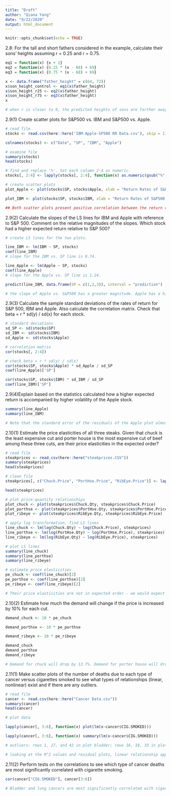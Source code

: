 ```yaml
---
title: "Draft"
author: "Qiana Yang"
date: "9/22/2020"
output: html_document
---
```


```r
knitr::opts_chunk$set(echo = TRUE)
```

2.8: For the tall and short fathers considered in the example, calculate their sons' heights assuming r = 0.25 and r = 0.75.

```r

eq1 = function(x) {x + 1}
eq2 = function(x) {0.25 * (x - 68) + 69}
eq3 = function(x) {0.75 * (x - 68) + 69}

x <- data.frame("father_height" = c(64, 72))
x$son_height_control <- eq1(x$father_height)
x$son_height_r25 <- eq2(x$father_height)
x$son_height_r75 <- eq3(x$father_height)
x

# when r is closer to 0, the predicted heights of sons are farther away from the y = x + 1 model. Conversely, when r is closer to 1, the predicted heights of sons are closer to the y = x + 1 model.

```

2.9(1) Create scatter plots for S&P500 vs. IBM and S&P500 vs. Apple.

```r

# read file
stocks <- read.csv(here::here('IBM-Apple-SP500 RR Data.csv'), skip = 1)[, 1:4]

colnames(stocks) <- c("Date", "SP", "IBM", "Apple")

# examine file
summary(stocks)
head(stocks)

# find and replace '%'. Set each column 2-4 as numeric.
stocks[, 2:4] <- lapply(stocks[, 2:4], function(x) as.numeric(gsub("%", "", x)))

# create scatter plots
plot_Apple <- plot(stocks$SP, stocks$Apple, xlab = "Return Rates of S&P500 (in percent)", ylab = "Return Rates of Apple (in percent)")

plot_IBM <- plot(stocks$SP, stocks$IBM, xlab = "Return Rates of S&P500 (in percent)", ylab = "Return Rates of IBM (in percent)")

## Both scatter plots present positive correlation between the return rates of S&P500 and those of Apple and IBM. Overall, Apple was more sensitive to the S&P rates than IBM - the slope of the LS line for Apple VS. S&P has a greater magnitude.

```

2.9(2) Calculate the slopes of the LS lines for IBM and Apple with reference to S&P 500. Comment on the relative magnitudes of the slopes. Which stock had a higher expected return relative to S&P 500?

```r
# create LS lines for the two plots.

line_IBM <- lm(IBM ~ SP, stocks)
coef(line_IBM)
# slope for the IBM vs. SP line is 0.74.

line_Apple <- lm(Apple ~ SP, stocks)
coef(line_Apple)
# slope for the Apple vs. SP line is 1.24.

predict(line_IBM, data.frame(SP = c(1,2,3)), interval = "prediction")

# the slope of Apple vs. S&P500 has a greater magnitude. Apple has a higher expected return relative to S&P500.

```

2.9(3) Calculate the sample standard deviations of the rates of return for S&P 500, IBM and Apple. Also calculate the correlation matrix. Check that beta = r * sd(y) / sd(x) for each stock.

```r
# standard deviations
sd_SP <- sd(stocks$SP)
sd_IBM <- sd(stocks$IBM)
sd_Apple <- sd(stocks$Apple)

# correlation matrix
cor(stocks[, 2:4])

# check beta = r * sd(y) / sd(x)
cor(stocks$SP, stocks$Apple) * sd_Apple / sd_SP
coef(line_Apple)['SP']

cor(stocks$SP, stocks$IBM) * sd_IBM / sd_SP 
coef(line_IBM)['SP']

```

2.9(4)Explain based on the statistics calculated how a higher expected return is accompanied by higher volatility of the Apple stock.

```r

summary(line_Apple)
summary(line_IBM)

# Note that the standard error of the residuals of the Apple plot almost doubles that of IBM's, meaning that Apple's return rates demonstrate greater degrees of variability. Therefore, a higher expected return is accompanies by higher volatility of the Apple stock.

```

2.10(1) Estimate the price elasticities of all three steaks. Given that chuck is the least expensive cut and porter house is the most expensive cut of beef among these three cuts, are their price elasticities in the expected order?

```r

# read file
steakprices <- read.csv(here::here("steakprices.CSV"))
summary(steakprices)
head(steakprices)

# clean file
steakprices[, c("Chuck.Price", "PortHse.Price", "RibEye.Price")] <- lapply(steakprices[, c("Chuck.Price", "PortHse.Price", "RibEye.Price")], function(x) as.numeric(gsub("\\$", "", x)))

head(steakprices)

# plot price-quantity relationships
plot_chuck <- plot(steakprices$Chuck.Qty, steakprices$Chuck.Price)
plot_porthse <- plot(steakprices$PortHse.Qty, steakprices$PortHse.Price)
plot_ribeye <- plot(steakprices$RibEye.Qty, steakprices$RibEye.Price)

# apply log transformation, find LS lines
line_chuck <- lm(log(Chuck.Qty) ~ log(Chuck.Price), steakprices)
line_porthse <- lm(log(PortHse.Qty) ~ log(PortHse.Price), steakprices)
line_ribeye <- lm(log(RibEye.Qty) ~ log(RibEye.Price), steakprices)

# plot LS lines
summary(line_chuck)
summary(line_porthse)
summary(line_ribeye)

# estimate price elasticities
pe_chuck <- coef(line_chuck)[2]
pe_porthse <- coef(line_porthse)[2]
pe_ribeye <- coef(line_ribeye)[2]

# Their price elasticities are not in expected order - we would expect the most expensive cut to be the most inelastic in terms of demand and vice versa, but here we have chuck being relatively inelastic and porterhouse relatively more elastic. 

```

2.10(2) Estimate how much the demand will change if the price is increased by 10% for each cut.

```r

demand_chuck <- 10 * pe_chuck

demand_porthse <- 10 * pe_porthse

demand_ribeye <- 10 * pe_ribeye

demand_chuck
demand_porthse
demand_ribeye

# Demand for chuck will drop by 13.7%. Demand for porter house will drop by 26.6%. Demand for ribeye will drop by 14.5%.

```

2.11(1) Make scatter plots of the number of deaths due to each type of cancer versus cigarettes smoked to see what types of relationships (linear, nonlinear) exist and if there are any outliers.

```r
# read file
cancer <- read.csv(here::here("Cancer Data.csv"))
summary(cancer)
head(cancer)

# plot data

lapply(cancer[, 3:6], function(x) plot(lm(x~cancer$CIG.SMOKED)))

lapply(cancer[, 3:6], function(x) summary(lm(x~cancer$CIG.SMOKED)))

# outliers: rows 1, 27, and 42 in plot bladder; rows 16, 18, 33 in plot lung; rows 1, 2, 30 in plot kidney; rows 1, 21, 36 in plot leukemia.

# looking at the R^2 values and residual plots, linear relationship appears to be stronger in plot_bladder and plot_lung, but it's not apparent in the other two plots. It could be the case that nonlinear relationships exist in all four plots.

```
2.11(2) Perform tests on the correlations to see which type of cancer deaths are most significantly correlated with cigarette smoking.

```r

cor(cancer["CIG.SMOKED"], cancer[3:6])

# Bladder and lung cancers are most significantly correlated with cigarette smoking.
```

